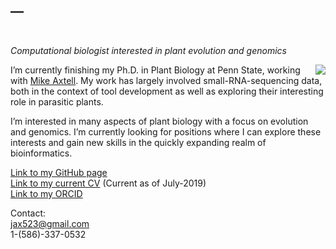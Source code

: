 --- 
---
<div style= "float:right;position: relative; top: 10px;">
*Computational biologist interested in plant evolution and genomics*

<center>
<div style= "float:right;position: relative; top: 0px;">
![](images/index_figure_1-01.png)
</center>

I'm currently finishing my Ph.D. in Plant Biology at Penn State, working with [Mike Axtell](https://sites.psu.edu/axtell/). My work has largely involved small-RNA-sequencing data, both in the context of tool development as well as exploring their interesting role in parasitic plants. 

I'm interested in many aspects of plant biology with a focus on evolution and genomics. I'm currently looking for positions where I can explore these interests and gain new skills in the quickly expanding realm of bioinformatics. 




[Link to my GitHub page](https://github.com/NateyJay)<br/>
[Link to my current CV](./files/N\ Johnson\ CV\ July-2019.pdf) (Current as of July-2019)<br/>
[Link to my ORCID](https://orcid.org/0000-0002-5279-9964)<br/>

Contact:<br/>
<jax523@gmail.com><br/>
1-(586)-337-0532<br/>




